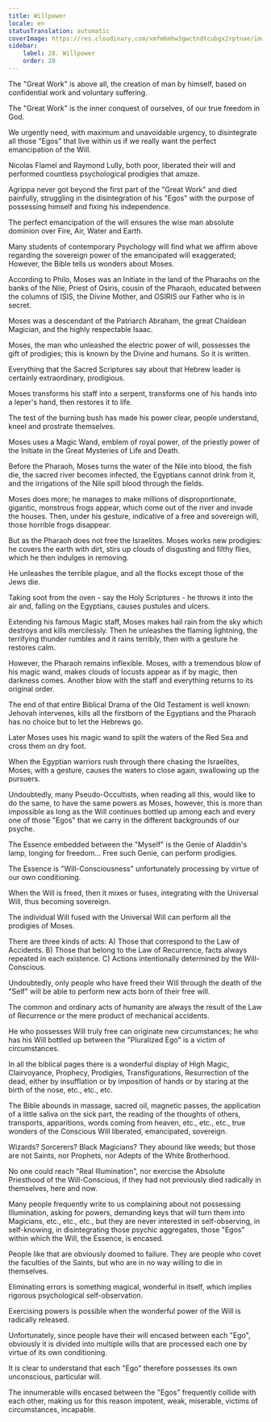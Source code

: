 ```yaml
---
title: Willpower
locale: en
statusTranslation: automatic
coverImage: https://res.cloudinary.com/xmfm6mhw3gwctndtcubgx2rptnae/image/upload/v1740468922/small_cover_tratado_de_psicologia_revolucionaria_a4c0dca4e0.webp
sidebar:
    label: 28. Willpower
    order: 28
---
```

The "Great Work" is above all, the creation of man by himself, based on confidential work and voluntary suffering.

The "Great Work" is the inner conquest of ourselves, of our true freedom in God.

We urgently need, with maximum and unavoidable urgency, to disintegrate all those "Egos" that live within us if we really want the perfect emancipation of the Will.

Nicolas Flamel and Raymond Lully, both poor, liberated their will and performed countless psychological prodigies that amaze.

Agrippa never got beyond the first part of the "Great Work" and died painfully, struggling in the disintegration of his "Egos" with the purpose of possessing himself and fixing his independence.

The perfect emancipation of the will ensures the wise man absolute dominion over Fire, Air, Water and Earth.

Many students of contemporary Psychology will find what we affirm above regarding the sovereign power of the emancipated will exaggerated; However, the Bible tells us wonders about Moses.

According to Philo, Moses was an Initiate in the land of the Pharaohs on the banks of the Nile, Priest of Osiris, cousin of the Pharaoh, educated between the columns of ISIS, the Divine Mother, and OSIRIS our Father who is in secret.

Moses was a descendant of the Patriarch Abraham, the great Chaldean Magician, and the highly respectable Isaac.

Moses, the man who unleashed the electric power of will, possesses the gift of prodigies; this is known by the Divine and humans. So it is written.

Everything that the Sacred Scriptures say about that Hebrew leader is certainly extraordinary, prodigious.

Moses transforms his staff into a serpent, transforms one of his hands into a leper's hand, then restores it to life.

The test of the burning bush has made his power clear, people understand, kneel and prostrate themselves.

Moses uses a Magic Wand, emblem of royal power, of the priestly power of the Initiate in the Great Mysteries of Life and Death.

Before the Pharaoh, Moses turns the water of the Nile into blood, the fish die, the sacred river becomes infected, the Egyptians cannot drink from it, and the irrigations of the Nile spill blood through the fields.

Moses does more; he manages to make millions of disproportionate, gigantic, monstrous frogs appear, which come out of the river and invade the houses. Then, under his gesture, indicative of a free and sovereign will, those horrible frogs disappear.

But as the Pharaoh does not free the Israelites. Moses works new prodigies: he covers the earth with dirt, stirs up clouds of disgusting and filthy flies, which he then indulges in removing.

He unleashes the terrible plague, and all the flocks except those of the Jews die.

Taking soot from the oven - say the Holy Scriptures - he throws it into the air and, falling on the Egyptians, causes pustules and ulcers.

Extending his famous Magic staff, Moses makes hail rain from the sky which destroys and kills mercilessly. Then he unleashes the flaming lightning, the terrifying thunder rumbles and it rains terribly, then with a gesture he restores calm.

However, the Pharaoh remains inflexible. Moses, with a tremendous blow of his magic wand, makes clouds of locusts appear as if by magic, then darkness comes. Another blow with the staff and everything returns to its original order.

The end of that entire Biblical Drama of the Old Testament is well known: Jehovah intervenes, kills all the firstborn of the Egyptians and the Pharaoh has no choice but to let the Hebrews go.

Later Moses uses his magic wand to split the waters of the Red Sea and cross them on dry foot.

When the Egyptian warriors rush through there chasing the Israelites, Moses, with a gesture, causes the waters to close again, swallowing up the pursuers.

Undoubtedly, many Pseudo-Occultists, when reading all this, would like to do the same, to have the same powers as Moses, however, this is more than impossible as long as the Will continues bottled up among each and every one of those "Egos" that we carry in the different backgrounds of our psyche.

The Essence embedded between the "Myself" is the Genie of Aladdin's lamp, longing for freedom... Free such Genie, can perform prodigies.

The Essence is "Will-Consciousness" unfortunately processing by virtue of our own conditioning.

When the Will is freed, then it mixes or fuses, integrating with the Universal Will, thus becoming sovereign.

The individual Will fused with the Universal Will can perform all the prodigies of Moses.

There are three kinds of acts: A) Those that correspond to the Law of Accidents. B) Those that belong to the Law of Recurrence, facts always repeated in each existence. C) Actions intentionally determined by the Will-Conscious.

Undoubtedly, only people who have freed their Will through the death of the "Self" will be able to perform new acts born of their free will.

The common and ordinary acts of humanity are always the result of the Law of Recurrence or the mere product of mechanical accidents.

He who possesses Will truly free can originate new circumstances; he who has his Will bottled up between the "Pluralized Ego" is a victim of circumstances.

In all the biblical pages there is a wonderful display of High Magic, Clairvoyance, Prophecy, Prodigies, Transfigurations, Resurrection of the dead, either by insufflation or by imposition of hands or by staring at the birth of the nose, etc., etc., etc.

The Bible abounds in massage, sacred oil, magnetic passes, the application of a little saliva on the sick part, the reading of the thoughts of others, transports, apparitions, words coming from heaven, etc., etc., etc., true wonders of the Conscious Will liberated, emancipated, sovereign.

Wizards? Sorcerers? Black Magicians? They abound like weeds; but those are not Saints, nor Prophets, nor Adepts of the White Brotherhood.

No one could reach "Real Illumination", nor exercise the Absolute Priesthood of the Will-Conscious, if they had not previously died radically in themselves, here and now.

Many people frequently write to us complaining about not possessing Illumination, asking for powers, demanding keys that will turn them into Magicians, etc., etc., etc., but they are never interested in self-observing, in self-knowing, in disintegrating those psychic aggregates, those "Egos" within which the Will, the Essence, is encased.

People like that are obviously doomed to failure. They are people who covet the faculties of the Saints, but who are in no way willing to die in themselves.

Eliminating errors is something magical, wonderful in itself, which implies rigorous psychological self-observation.

Exercising powers is possible when the wonderful power of the Will is radically released.

Unfortunately, since people have their will encased between each "Ego", obviously it is divided into multiple wills that are processed each one by virtue of its own conditioning.

It is clear to understand that each "Ego" therefore possesses its own unconscious, particular will.

The innumerable wills encased between the "Egos" frequently collide with each other, making us for this reason impotent, weak, miserable, victims of circumstances, incapable.

